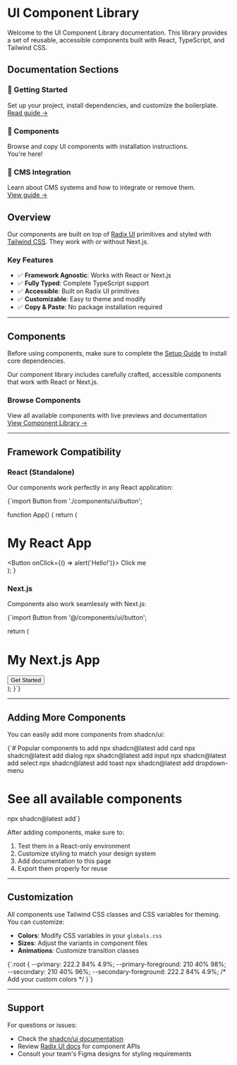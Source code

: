 
# UI Component Library

Welcome to the UI Component Library documentation. This library provides a set of reusable, accessible components built with React, TypeScript, and Tailwind CSS.

## Documentation Sections

<div className="grid gap-4 md:grid-cols-3 mb-8">
  <div className="border rounded-lg p-4 hover:bg-accent/50 transition-colors">
    <h3 className="font-semibold mb-2">🚀 Getting Started</h3>
    <div className="text-sm text-muted-foreground mb-3">
      Set up your project, install dependencies, and customize the boilerplate.
    </div>
    <a href="/docs/getting-started" className="text-primary text-sm hover:underline">
      Read guide →
    </a>
  </div>
  
  <div className="border rounded-lg p-4 hover:bg-accent/50 transition-colors">
    <h3 className="font-semibold mb-2">🧩 Components</h3>
    <div className="text-sm text-muted-foreground mb-3">
      Browse and copy UI components with installation instructions.
    </div>
    <span className="text-primary text-sm">You're here!</span>
  </div>
  
  <div className="border rounded-lg p-4 hover:bg-accent/50 transition-colors">
    <h3 className="font-semibold mb-2">📝 CMS Integration</h3>
    <div className="text-sm text-muted-foreground mb-3">
      Learn about CMS systems and how to integrate or remove them.
    </div>
    <a href="/docs/cms" className="text-primary text-sm hover:underline">
      View guide →
    </a>
  </div>
</div>

## Overview

Our components are built on top of [Radix UI](https://www.radix-ui.com/) primitives and styled with [Tailwind CSS](https://tailwindcss.com/). They work with or without Next.js.

### Key Features

- ✅ **Framework Agnostic**: Works with React or Next.js
- ✅ **Fully Typed**: Complete TypeScript support
- ✅ **Accessible**: Built on Radix UI primitives
- ✅ **Customizable**: Easy to theme and modify
- ✅ **Copy & Paste**: No package installation required

---

## Components

Before using components, make sure to complete the [Setup Guide](/docs/components/setup) to install core dependencies.

Our component library includes carefully crafted, accessible components that work with React or Next.js.

<div className="border rounded-lg p-6 bg-accent/20 text-center">
  <h3 className="text-lg font-semibold mb-2">Browse Components</h3>
  <div className="text-sm text-muted-foreground mb-4">
    View all available components with live previews and documentation
  </div>
  <a href="/docs/components" className="inline-flex items-center px-4 py-2 bg-primary text-primary-foreground rounded-md hover:bg-primary/90 text-sm font-medium">
    View Component Library →
  </a>
</div>

---

## Framework Compatibility

### React (Standalone)

Our components work perfectly in any React application:

<CodeBlock filename="App.js">
{`import Button from './components/ui/button';

function App() {
  return (
    <div>
      <h1>My React App</h1>
      <Button onClick={() => alert('Hello!')}>
        Click me
      </Button>
    </div>
  );
}

</CodeBlock>

### Next.js

Components also work seamlessly with Next.js:

<CodeBlock filename="page.tsx">
{`import Button from '@/components/ui/button';

  return (
    <main>
      <h1>My Next.js App</h1>
      <Button>Get Started</Button>
    </main>
  );
}`}
</CodeBlock>

---

## Adding More Components

You can easily add more components from shadcn/ui:

<CodeBlock language="bash">
{`# Popular components to add
npx shadcn@latest add card
npx shadcn@latest add dialog  
npx shadcn@latest add input
npx shadcn@latest add select
npx shadcn@latest add toast
npx shadcn@latest add dropdown-menu

# See all available components
npx shadcn@latest add`}
</CodeBlock>

After adding components, make sure to:
1. Test them in a React-only environment
2. Customize styling to match your design system  
3. Add documentation to this page
4. Export them properly for reuse

---

## Customization

All components use Tailwind CSS classes and CSS variables for theming. You can customize:

- **Colors**: Modify CSS variables in your `globals.css`
- **Sizes**: Adjust the variants in component files
- **Animations**: Customize transition classes

<CodeBlock filename="globals.css">
{`:root {
  --primary: 222.2 84% 4.9%;
  --primary-foreground: 210 40% 98%;
  --secondary: 210 40% 96%;
  --secondary-foreground: 222.2 84% 4.9%;
  /* Add your custom colors */
}`}
</CodeBlock>

---

## Support

For questions or issues:
- Check the [shadcn/ui documentation](https://ui.shadcn.com/)
- Review [Radix UI docs](https://www.radix-ui.com/) for component APIs
- Consult your team's Figma designs for styling requirements